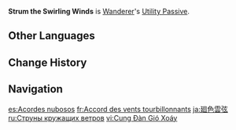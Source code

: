 {{Talent Infobox
|image         = Talent Strum the Swirling Winds.png
|character     = Wanderer
|type          = Utility Passive
|info          = [[Mora]] expended when ascending [[Bow]]s and [[Catalyst]]s is decreased by 50%.
|utility1      = Ascension Cost Reduction
|utility2      = Weapon Ascension Cost Reduction
|utility3      = Bow Ascension Cost Reduction
|utility4      = Catalyst Ascension Cost Reduction
|utility5      = Mora Cost Reduction
}}
'''Strum the Swirling Winds''' is [[Wanderer]]'s [[Utility Passive]].
<!--
{{Preview
|file1=
}}
-->
==Other Languages==
{{Other Languages
|en      = Strum the Swirling Winds
|zhs     = 廻色云弦
|zhs_rm  = Huísè Yúnxián
|zht     = 廻色雲弦
|zht_rm  = Huísè Yúnxián
|zh_tl   = 
|ja      = 廻色雲弦
|ja_rm   = Kaishoku Ungen
|ja_tl   = Returning Color of Cloud String
|ko      = 몰아치는 바람의 현
|ko_rm   = Morachineun Baram-ui Hyeon
|ko_tl   = Raging Wind's String
|es      = Acordes nubosos
|es_tl   = Cloudy Chords
|fr      = Accord des vents tourbillonnants
|fr_tl   = Chord of the Swirling Winds
|ru      = Струны кружащих ветров
|ru_tl   = Strings of Whirling Winds
|th      = Strum the Swirling Winds
|vi      = Cung Đàn Gió Xoáy
|vi_tl   = 
|de      = Saiten der wirbelnden Wolken
|de_tl   = Strings of the Swirling Clouds
|id      = Strum the Swirling Winds
|pt      = Tocar dos Ventos Rodopiantes
|pt_tl   = Playing of the Whirling Winds
|tr      = Girdap Uğultusu
|tr_tl   = 
|it      = Corde dei venti vorticosi
|it_tl   = Ropes of the Whirling Winds
}}

==Change History==
{{Change History|3.3}}

==Navigation==
{{Talent Navbox|Wanderer}}

[[es:Acordes nubosos]]
[[fr:Accord des vents tourbillonnants]]
[[ja:廻色雲弦]]
[[ru:Струны кружащих ветров]]
[[vi:Cung Đàn Gió Xoáy]]